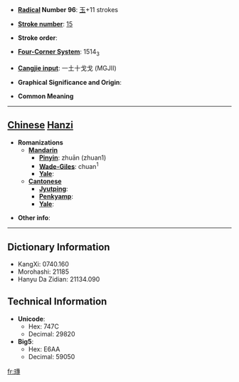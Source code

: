 * '''[[Wiktionary:Chinese radical index| Radical]] Number 96''': [[Wiktionary:Chinese radical index 玉|玉]]+11 strokes

* '''[[Wiktionary:Chinese total strokes index|Stroke number]]''': [[Wiktionary:Chinese total strokes index 15|15]]

* '''Stroke order''': 

* '''[[Wiktionary:Chinese four corner index|Four-Corner System]]''': 1514<sub>3</sub>

* '''[[Wiktionary:Chinese Cangjie index|Cangjie input]]''': 一土十戈戈 (MGJII)

* '''Graphical Significance and Origin''': 

* '''Common Meaning'''

----

== [[Chinese]] [[Hanzi]] ==

* '''Romanizations'''
** '''[[Mandarin]]'''
*** '''[[Pinyin]]''': zhuān (zhuan1)
*** '''[[Wade-Giles]]''': chuan<sup>1</sup>
*** '''[[Yale]]''': 
** '''[[Cantonese]]'''
*** '''[[Jyutping]]''':
*** '''[[Penkyamp]]''': 
*** '''[[Yale]]''': 

* '''Other info''': 

----

== Dictionary Information ==

* KangXi: 0740.160
* Morohashi: 21185
* Hanyu Da Zidian: 21134.090

== Technical Information ==

* '''Unicode''':
** Hex: 747C
** Decimal: 29820
* '''Big5''':
** Hex: E6AA
** Decimal: 59050

[[fr:瑼]]